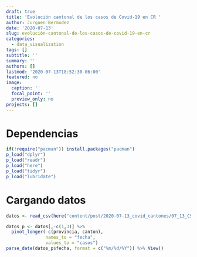 ```yaml
---
draft: true
title: 'Evolución cantonal de los casos de Covid-19 en CR '
author: Jurguen Bermudez
date: '2020-07-13'
slug: evolución-cantonal-de-los-casos-de-covid-19-en-cr
categories:
  - data_visualization
tags: []
subtitle: ''
summary: ''
authors: []
lastmod: '2020-07-13T18:52:30-06:00'
featured: no
image:
  caption: ''
  focal_point: ''
  preview_only: no
projects: []
---
```



# Dependencias 


```r
if(!require("pacman")) install.packages("pacman")
p_load("dplyr")
p_load("readr")
p_load("here")
p_load("tidyr")
p_load("lubridate")
```


# Cargando datos 

```r
datos <- read_csv(here("content/post/2020-07-13_covid_cantones/07_13_CSV_POSITIVOS.csv"))
```

```r
datos_p <- datos[,-c(1,3)] %>%
  pivot_longer(-c(provincia, canton), 
               names_to = "fecha", 
               values_to = "casos")
parse_date(datos_p$fecha, format = c("%m/%d/%Y")) %>% View()

```

